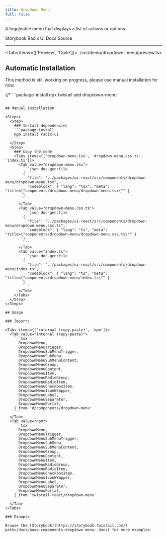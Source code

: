 ```yaml
---
title: Dropdown Menu
full: false
---
```


A toggleable menu that displays a list of actions or options.

<Badges>
  <BadgeLink href="https://storybook.twistail.com/?path=/docs/base-components-dropdown-menu--docs" external>
    Storybook
  </BadgeLink>
  <BadgeLink href="https://www.radix-ui.com/primitives/docs/components/dropdown-menu#api-reference" external>
    Radix UI Docs
  </BadgeLink>
  <BadgeLink href="https://github.com/riipandi/twistail/tree/main/packages/ui-react/src/components/dropdown-menu" external>
    Source
  </BadgeLink>
</Badges>

---


<Tabs items={['Preview', 'Code']}>
  <Tab value="Preview" className="rounded-b-xl flex min-h-44 flex-wrap items-center justify-center gap-4 py-20 not-prose">
    <Demo />
  </Tab>
  <Tab value="Code">
    <include cwd lang="tsx">./src/demo/dropdown-menu/preview.tsx</include>
  </Tab>
</Tabs>

## Automatic Installation

<Callout type='warn'>
  This method is still working on progress, please use manual installation for now.
</Callout>

{/* ```package-install
npx twistail add dropdown-menu
``` */}

## Manual Installation

<Steps>
  <Step>
    ### Install dependencies
    ```package-install
    npm install radix-ui
    ```
  </Step>
  <Step>
    ### Copy the code
    <Tabs items={['dropdown-menu.tsx', 'dropdown-menu.css.ts', 'index.ts']}>
      <Tab value="dropdown-menu.tsx">
        ```json doc-gen:file
        {
          "file": "../packages/ui-react/src/components/dropdown-menu/dropdown-menu.tsx",
          "codeblock": { "lang": "tsx", "meta": "title=\"components/dropdown-menu/dropdown-menu.tsx\"" }
        }
        ```
      </Tab>
      <Tab value="dropdown-menu.css.ts">
        ```json doc-gen:file
        {
          "file": "../packages/ui-react/src/components/dropdown-menu/dropdown-menu.css.ts",
          "codeblock": { "lang": "ts", "meta": "title=\"components/dropdown-menu/dropdown-menu.css.ts\"" }
        }
        ```
      </Tab>
      <Tab value="index.ts">
        ```json doc-gen:file
        {
          "file": "../packages/ui-react/src/components/dropdown-menu/index.ts",
          "codeblock": { "lang": "ts", "meta": "title=\"components/dropdown-menu/index.ts\"" }
        }
        ```
      </Tab>
    </Tabs>
  </Step>
</Steps>

## Usage

### Imports

<Tabs items={['internal (copy-paste)', 'npm']}>
  <Tab value="internal (copy-paste)">
    ```tsx
      DropdownMenu,
      DropdownMenuTrigger,
      DropdownMenuSubMenuTrigger,
      DropdownMenuSubMenu,
      DropdownMenuSubMenuContent,
      DropdownMenuGroup,
      DropdownMenuContent,
      DropdownMenuItem,
      DropdownMenuRadioGroup,
      DropdownMenuRadioItem,
      DropdownMenuCheckboxItem,
      DropdownMenuIconWrapper,
      DropdownMenuLabel,
      DropdownMenuSeparator,
      DropdownMenuPortal,
    } from '#/components/dropdown-menu'
    ```
  </Tab>
  <Tab value="npm">
    ```tsx
      DropdownMenu,
      DropdownMenuTrigger,
      DropdownMenuSubMenuTrigger,
      DropdownMenuSubMenu,
      DropdownMenuSubMenuContent,
      DropdownMenuGroup,
      DropdownMenuContent,
      DropdownMenuItem,
      DropdownMenuRadioGroup,
      DropdownMenuRadioItem,
      DropdownMenuCheckboxItem,
      DropdownMenuIconWrapper,
      DropdownMenuLabel,
      DropdownMenuSeparator,
      DropdownMenuPortal,
    } from 'twistail-react/dropdown-menu'
    ```
  </Tab>
</Tabs>

### Example

Browse the [Storybook](https://storybook.twistail.com/?path=/docs/base-components-dropdown-menu--docs) for more examples.
